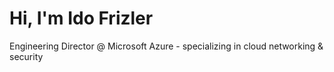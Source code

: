 # Hi, I'm Ido Frizler

Engineering Director @ Microsoft Azure - specializing in cloud networking & security
